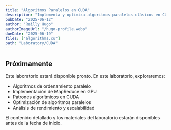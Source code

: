 ```yaml
---
title: "Algoritmos Paralelos en CUDA"
description: "Implementa y optimiza algoritmos paralelos clásicos en CUDA. Explora técnicas de ordenamiento paralelo y patrones MapReduce en GPU."
pubDate: "2025-06-12"
author: "Railly Hugo"
authorImageUrl: "/hugo-profile.webp"
dueDate: "2025-06-19"
files: ["algorithms.cu"]
path: "Laboratory/CUDA"
---
```



## Próximamente

Este laboratorio estará disponible pronto. En este laboratorio, exploraremos:

- Algoritmos de ordenamiento paralelo
- Implementación de MapReduce en GPU
- Patrones algorítmicos en CUDA
- Optimización de algoritmos paralelos
- Análisis de rendimiento y escalabilidad

<Alert type="info">
  El contenido detallado y los materiales del laboratorio estarán disponibles antes de la fecha de inicio.
</Alert> 